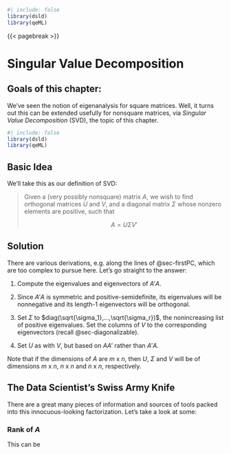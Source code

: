 
```r
#| include: false
library(dsld)
library(qeML)
```

{{< pagebreak >}}

# Singular Value Decomposition

::: {.callout-note}

## Goals of this chapter:

We've seen the notion of eigenanalysis for square matrices. Well, it
turns out this can be extended usefully for nonsquare matrices, via
*Singular Value Decomposition* (SVD), the topic of this chapter.

::: 



```r
#| include: false
library(dsld)
library(qeML)
```

## Basic Idea

We'll take this as our definition of SVD:

<blockquote>

Given a (very possibly nonsquare) matrix $A$, we wish to find orthogonal
matrices $U$ and $V$, and a diagonal matrix $\Sigma$ whose nonzero
elements are positive, such that

$$
A = U \Sigma V'
$$

</blockquote>

## Solution

There are various derivations, e.g. along the lines of @sec-firstPC,
which are too complex to pursue here. Let's go straight to the answer:  

1. Compute the eigenvalues and eigenvectors of $A'A$. 

2. Since $A'A$ is symmetric and positive-semidefinite, its eigenvalues 
   will be nonnegative and its length-1 eigenvectors will be orthogonal. 

3. Set $\Sigma$ to $diag(\sqrt{\sigma_1},...,\sqrt{\sigma_r})$, the
   nonincreasing list of positive eigenvalues. Set the columns of $V$ to
   the corresponding eigenvectors (recall @sec-diagonalizable).

4.  Set $U$ as with $V$, but based on $AA'$ rather than $A'A$.

Note that if the dimensions of $A$ are $m \textrm{ x } n$, then $U$,
$\Sigma$ and $V$ will be of dimensions $m \textrm{ x } n$,  $n \textrm{
x } n$  and $n \textrm{ x } n$, respectively. 

## The Data Scientist's Swiss Army Knife

There are a great many pieces of information and sources of tools packed
into this innocuous-looking factorization.  Let's take a look at some:

### Rank of $A$

This can be 
